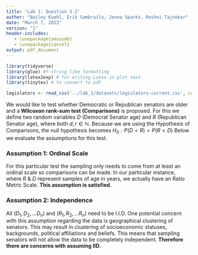 ```yaml
---
title: 'Lab 1: Question 3.2'
author: "Bailey Kuehl, Erik Sambrailo, Jenna Sparks, Roshni Tajnekar"
date: "March 7, 2023"
version: "1"
header-includes:
   - \usepackage{amssymb}
   - \usepackage{cancel}
output: pdf_document
---
```


```r
library(tidyverse)
library(glue) #f-string like formatting
library(latex2exp) # for writing Latex in plot text
library(tinytex) # to convert to pdf
```

```r
legislators <- read_csv('../lab_1/datasets/legislators-current.csv', col_types = cols())
```
We would like to test whether Democratic or Republican senators are older and a **Wilcoxon rank-sum test (Comparisons)** is proposed. For this we define two random variables $D$ (Democrat Senator age) and $R$ (Republican Senator age), where both $d,r \in \mathbb{N}$. Because we are using the Hypothesis of Comparisons, the null hypothesis becomes $H_0: P(D<R) = P(R<D)$ Below we evaluate the assumptions for this test. 

### Assumption 1: Ordinal Scale

For this particular test the sampling only needs to come from at least an ordinal scale so comparisons can be made. In our particular instance, where $R$ & $D$ represent samples of age in years, we actually have an Ratio Metric Scale. **This assumption is satisfied.** 

### Assumption 2: Independence

All $(D_1, D_2, ... D_n)$ and $(R_1, R_2, . . . R_n)$ need to be I.I.D. One potential concern with this assumption regarding the data is geographical clustering of senators. This may result in clustering of socioeconomic statuses, backgrounds, political affiliations and beliefs. This means that sampling senators will not allow the data to be completely independent. **Therefore there are concerns with assuming IID.** 

